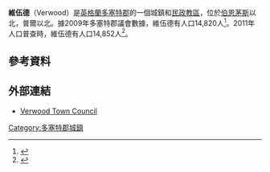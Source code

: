 {{Infobox UK place  
  |official_name=             Verwood
  |country=                   英格蘭
  |region=                    西南英格蘭
  |static_image_name=         Verwood centre - geograph.org.uk - 8907.jpg
  |static_image_caption=     
  |label_position=            left
  | population = 14,852
  | population_ref = (2011)
  |os_grid_reference=         SU0808
  |latitude=                  50.8817 
  |longitude=                 -1.88               
  |post_town=                 VERWOOD
  |postcode_area=             BH
  |postcode_district=         BH31
  |dial_code=                 01202
  |constituency_westminster=  [[克賴斯特徹奇_(英國國會選區)|克賴斯特徹奇]]
  |civil_parish=              Verwood
  |shire_district=            [[東多塞特|東多塞特]]
  |shire_county=              [[多塞特郡|多塞特郡]]
 }}
'''維伍德'''（Verwood）是[[英格蘭|英格蘭]][[多塞特郡|多塞特郡]]的一個城鎮和[[民政教區|民政教區]]，位於[[伯恩茅斯|伯恩茅斯]]以北{{convert|15|mi|km}}，普爾以北{{convert|19|mi|km}}。據2009年多塞特郡議會數據，維伍德有人口14,820人<ref>{{Cite web |url=http://www.dorsetforyou.com/343608 |title=存档副本 |accessdate=2016-03-15 |archive-date=2014-11-02 |archive-url=https://web.archive.org/web/20141102215938/https://www.dorsetforyou.com/343608 |dead-url=no }}</ref>。2011年人口普查時，維伍德有人口14,852人<ref>{{cite web|url=http://www.neighbourhood.statistics.gov.uk/dissemination/LeadDatasetList.do?a=7&b=11130043&c=Verwood&d=16&g=6417820&i=1001x1003x1032&m=0&r=1&s=1425235475692&enc=1&domainId=62|title=town population 2011.Retrieved 1 Mar 2015|access-date=2016-03-15|archive-url=https://web.archive.org/web/20160315022813/http://www.neighbourhood.statistics.gov.uk/dissemination/LeadDatasetList.do?a=7&b=11130043&c=Verwood&d=16&g=6417820&i=1001x1003x1032&m=0&r=1&s=1425235475692&enc=1&domainId=62|archive-date=2016-03-15|dead-url=yes}}</ref>。
==參考資料==
{{Reflist}}
==外部連結==
{{Commonscat|Verwood|維伍德}}
* [http://www.verwood.gov.uk/ Verwood Town Council] {{Wayback|url=http://www.verwood.gov.uk/ |date=20160323045851 }}
[[Category:多塞特郡城鎮|Category:多塞特郡城鎮]]